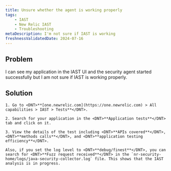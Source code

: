 ```yaml
---
title: Unsure whether the agent is working properly
tags:
    - IAST
    - New Relic IAST
    - Troubleshooting
metaDescription: I'm not sure if IAST is working 
freshnessValidatedDate: 2024-07-16
---
```



## Problem

I can see my application in the IAST UI and the security agent started successfully but I am not sure if IAST is working properly.


## Solution


    1. Go to <DNT>**[one.newrelic.com](https://one.newrelic.com) > All capabilities > IAST > Tests**</DNT>.

    2. Search for your application in the <DNT>**Application tests**</DNT> tab and click on it.

    3. View the details of the test including <DNT>**APIs covered**</DNT>, <DNT>**methods calls**</DNT>, and <DNT>**application testing efficiency**</DNT>.

    Also, if you set the log level to <DNT>**debug/finest**</DNT>, you can search for <DNT>**Fuzz request received**</DNT> in the `nr-security-home/logs/java-security-collector.log` file. This shows that the IAST analysis is in progress.